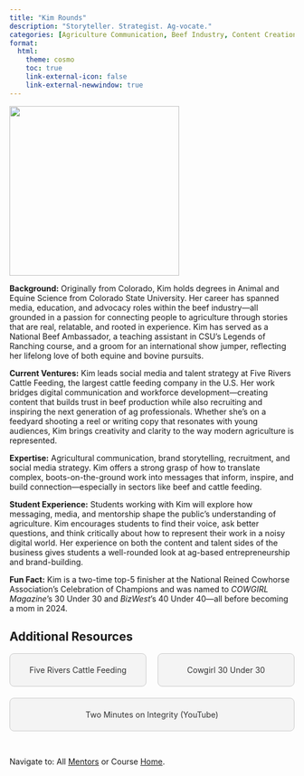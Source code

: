 ```yaml
---
title: "Kim Rounds"
description: "Storyteller. Strategist. Ag-vocate."
categories: [Agriculture Communication, Beef Industry, Content Creation]
format: 
  html: 
    theme: cosmo
    toc: true
    link-external-icon: false
    link-external-newwindow: true
---
```


![](kim-rounds.png){fig-align="left" width=300}

**Background:** Originally from Colorado, Kim holds degrees in Animal and Equine Science from Colorado State University. Her career has spanned media, education, and advocacy roles within the beef industry—all grounded in a passion for connecting people to agriculture through stories that are real, relatable, and rooted in experience. Kim has served as a National Beef Ambassador, a teaching assistant in CSU’s Legends of Ranching course, and a groom for an international show jumper, reflecting her lifelong love of both equine and bovine pursuits.

**Current Ventures:** Kim leads social media and talent strategy at Five Rivers Cattle Feeding, the largest cattle feeding company in the U.S. Her work bridges digital communication and workforce development—creating content that builds trust in beef production while also recruiting and inspiring the next generation of ag professionals. Whether she’s on a feedyard shooting a reel or writing copy that resonates with young audiences, Kim brings creativity and clarity to the way modern agriculture is represented.

**Expertise:** Agricultural communication, brand storytelling, recruitment, and social media strategy. Kim offers a strong grasp of how to translate complex, boots-on-the-ground work into messages that inform, inspire, and build connection—especially in sectors like beef and cattle feeding.

**Student Experience:** Students working with Kim will explore how messaging, media, and mentorship shape the public's understanding of agriculture. Kim encourages students to find their voice, ask better questions, and think critically about how to represent their work in a noisy digital world. Her experience on both the content and talent sides of the business gives students a well-rounded look at ag-based entrepreneurship and brand-building.

**Fun Fact:** Kim is a two-time top-5 finisher at the National Reined Cowhorse Association’s Celebration of Champions and was named to *COWGIRL Magazine*’s 30 Under 30 and *BizWest*’s 40 Under 40—all before becoming a mom in 2024.

## Additional Resources

```{=html}
<div style="display: flex; justify-content: space-between; gap: 20px; flex-wrap: wrap;">

  <a href="https://www.fiveriverscattle.com/" target="_blank" style="flex: 1; min-width: 200px; text-align: center; padding: 20px; background: #f4f4f4; border: 1px solid #ccc; text-decoration: none; color: #333; border-radius: 8px;">
    Five Rivers Cattle Feeding
  </a>

  <a href="https://www.cowgirl30under30.com/gallery/kim-rounds/" target="_blank" style="flex: 1; min-width: 200px; text-align: center; padding: 20px; background: #f4f4f4; border: 1px solid #ccc; text-decoration: none; color: #333; border-radius: 8px;">
    Cowgirl 30 Under 30
  </a>

  <a href="https://www.youtube.com/watch?v=ab_UkeJxWaA" target="_blank" style="flex: 1; min-width: 200px; text-align: center; padding: 20px; background: #f4f4f4; border: 1px solid #ccc; text-decoration: none; color: #333; border-radius: 8px;">
    Two Minutes on Integrity (YouTube)
  </a>

</div>
```

<br>

::: footer
Navigate to: All [Mentors](../mentors.qmd) or Course [Home](https://laurenchenarides.github.io/csu-arec-224/).
:::
